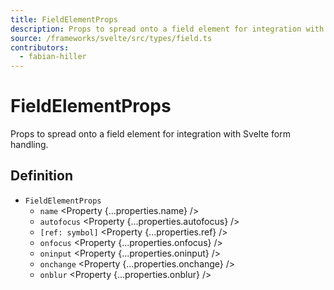 ```yaml
---
title: FieldElementProps
description: Props to spread onto a field element for integration with Svelte.
source: /frameworks/svelte/src/types/field.ts
contributors:
  - fabian-hiller
---
```



# FieldElementProps

Props to spread onto a field element for integration with Svelte form handling.

## Definition

- `FieldElementProps`
  - `name` <Property {...properties.name} />
  - `autofocus` <Property {...properties.autofocus} />
  - `[ref: symbol]` <Property {...properties.ref} />
  - `onfocus` <Property {...properties.onfocus} />
  - `oninput` <Property {...properties.oninput} />
  - `onchange` <Property {...properties.onchange} />
  - `onblur` <Property {...properties.onblur} />
